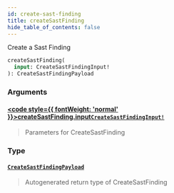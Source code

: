 ```yaml
---
id: create-sast-finding
title: createSastFinding
hide_table_of_contents: false
---
```








Create a Sast Finding

```graphql
createSastFinding(
  input: CreateSastFindingInput!
): CreateSastFindingPayload
```


### Arguments

#### [<code style={{ fontWeight: 'normal' }}>createSastFinding.<b>input</b></code>](#)<Bullet />[`CreateSastFindingInput!`](/api/graphql/documentation/inputs/create-sast-finding-input) <Badge class="secondary" text="non-null"/> <Badge class="secondary" text="input"/>
> Parameters for CreateSastFinding
> 

### Type

#### [`CreateSastFindingPayload`](/api/graphql/documentation/objects/create-sast-finding-payload) <Badge class="secondary" text="object"/>
> Autogenerated return type of CreateSastFinding
> 





